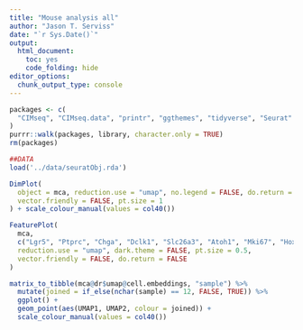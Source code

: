 ```yaml
---
title: "Mouse analysis all"
author: "Jason T. Serviss"
date: "`r Sys.Date()`"
output:
  html_document:
    toc: yes
    code_folding: hide
editor_options: 
  chunk_output_type: console
---
```


```r
packages <- c(
  "CIMseq", "CIMseq.data", "printr", "ggthemes", "tidyverse", "Seurat"
)
purrr::walk(packages, library, character.only = TRUE)
rm(packages)

##DATA
load('../data/seuratObj.rda')
```

```r
DimPlot(
  object = mca, reduction.use = "umap", no.legend = FALSE, do.return = TRUE,
  vector.friendly = FALSE, pt.size = 1
) + scale_colour_manual(values = col40())

FeaturePlot(
  mca,
  c("Lgr5", "Ptprc", "Chga", "Dclk1", "Slc26a3", "Atoh1", "Mki67", "Hoxb13"),
  reduction.use = "umap", dark.theme = FALSE, pt.size = 0.5,
  vector.friendly = FALSE, do.return = FALSE
)

matrix_to_tibble(mca@dr$umap@cell.embeddings, "sample") %>%
  mutate(joined = if_else(nchar(sample) == 12, FALSE, TRUE)) %>%
  ggplot() +
  geom_point(aes(UMAP1, UMAP2, colour = joined)) +
  scale_colour_manual(values = col40())
```

